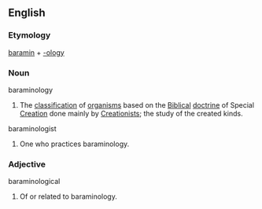==English==

===Etymology===
[[baramin]] + [[-logy | -ology]]

===Noun===
;baraminology
#The [[classification]] of [[organism]]s based on the [[Biblical]] [[doctrine]] of Special [[Creation]] done mainly by [[Creationist]]s; the study of the created kinds.

;baraminologist
#One who practices baraminology.

===Adjective===
;baraminological
#Of or related to baraminology.